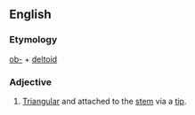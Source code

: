 ==English==

===Etymology===

[[ob-]] + [[deltoid]]

===Adjective===
{{en-adj|-}}

# {{botany|of leaves}} [[triangular|Triangular]] and attached to the [[stem]] via a [[tip]].